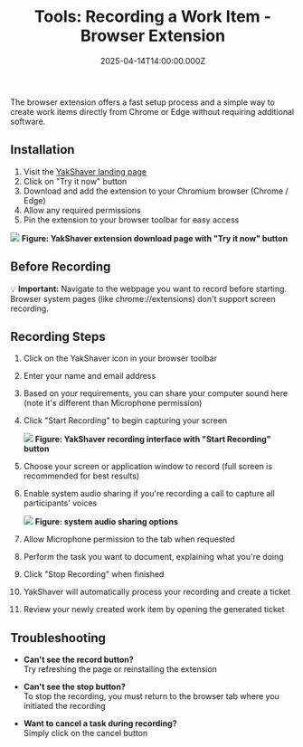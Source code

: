 ﻿---
title: 'Tools: Recording a Work Item - Browser Extension'
date: '2025-04-14T14:00:00.000Z'
displayOrder: 2
---

The browser extension offers a fast setup process and a simple way to create work items directly from Chrome or Edge without requiring additional software.

## Installation

1. Visit the [YakShaver landing page](https://yakshaver.ai)
2. Click on "Try it now" button
3. Download and add the extension to your Chromium browser (Chrome / Edge)
4. Allow any required permissions
5. Pin the extension to your browser toolbar for easy access

![](/YakShaver/Docs/Try-it-now.png)
**Figure: YakShaver extension download page with "Try it now" button**

## Before Recording

💡 **Important:** Navigate to the webpage you want to record before starting. Browser system pages (like chrome://extensions) don't support screen recording.

## Recording Steps

1. Click on the YakShaver icon in your browser toolbar
2. Enter your name and email address
3. Based on your requirements, you can share your computer sound here (note it's different than Microphone permission)
4. Click "Start Recording" to begin capturing your screen

   ![](/YakShaver/Docs/Start-Recording.png)
   **Figure: YakShaver recording interface with "Start Recording" button**

5. Choose your screen or application window to record (full screen is recommended for best results)
6. Enable system audio sharing if you're recording a call to capture all participants' voices

   ![](/YakShaver/Docs/Computer-audio.png)
   **Figure: system audio sharing options**

7. Allow Microphone permission to the tab when requested

8. Perform the task you want to document, explaining what you're doing

9. Click "Stop Recording" when finished

10. YakShaver will automatically process your recording and create a ticket

11. Review your newly created work item by opening the generated ticket

## Troubleshooting

* **Can't see the record button?**\
  Try refreshing the page or reinstalling the extension

* **Can't see the stop button?**\
  To stop the recording, you must return to the browser tab where you initiated the recording

* **Want to cancel a task during recording?**\
  Simply click on the cancel button
